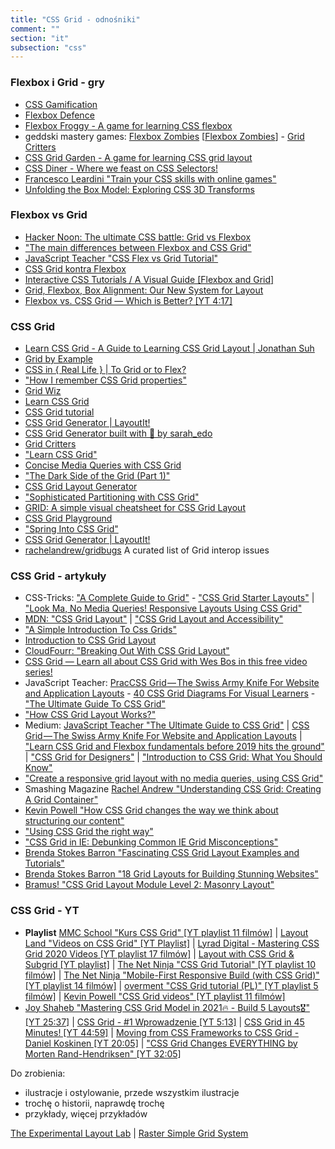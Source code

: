 ```yaml
---
title: "CSS Grid - odnośniki"
comment: ""
section: "it"
subsection: "css"
---
```


### Flexbox i Grid - gry

- [CSS Gamification](https://hashnode.com/series/css-gamification-ckf3vx90200nvbos155s997if)
- [Flexbox Defence](http://www.flexboxdefense.com/)
- [Flexbox Froggy - A game for learning CSS flexbox](https://flexboxfroggy.com/#pl)
- geddski mastery games: [Flexbox Zombies](https://flexboxzombies.com/p/flexbox-zombies) [[Flexbox Zombies](https://mastery.games/p/flexbox-zombies)] - [Grid Critters](https://gridcritters.com)
- [CSS Grid Garden - A game for learning CSS grid layout](https://cssgridgarden.com/)
- [CSS Diner - Where we feast on CSS Selectors!](https://flukeout.github.io)
- [Francesco Leardini "Train your CSS skills with online games"](https://itnext.io/train-your-css-skills-with-online-games-11067129338a)
- [Unfolding the Box Model: Exploring CSS 3D Transforms](https://rupl.github.io/unfold/)

### Flexbox vs Grid

- [Hacker Noon: The ultimate CSS battle: Grid vs Flexbox](https://hackernoon.com/the-ultimate-css-battle-grid-vs-flexbox-d40da0449faf)
- ["The main differences between Flexbox and CSS Grid"](https://medium.freecodecamp.org/the-main-differences-between-flexbox-and-css-grid-667c03461d2b)
- [JavaScript Teacher "CSS Flex vs Grid Tutorial"](https://medium.com/@js_tut/css-flex-vs-grid-tutorial-ffb92e115a98)
- [CSS Grid kontra Flexbox](http://sowaprogramuje.pl/css-grid-kontra-flexbox/)
- [Interactive CSS Tutorials / A Visual Guide [Flexbox and Grid]](http://www.csstutorial.org)
- [Grid, Flexbox, Box Alignment: Our New System for Layout](https://24ways.org/2015/grid-flexbox-box-alignment-our-new-system-for-layout/)
- [Flexbox vs. CSS Grid — Which is Better? [YT 4:17]](https://www.youtube.com/watch?v=hs3piaN4b5I)

### CSS Grid

- [Learn CSS Grid - A Guide to Learning CSS Grid Layout | Jonathan Suh](http://learncssgrid.com/)
- [Grid by Example](https://gridbyexample.com/)
- [CSS in \{ Real Life } | To Grid or to Flex?](https://css-irl.info)
- ["How I remember CSS Grid properties"](https://zellwk.com/blog/remember-css-grid-properties/)
- [Grid Wiz](https://grid-wiz.now.sh)
- [Learn CSS Grid](https://learncssgrid.com/)
- [CSS Grid tutorial](https://www.blog.duomly.com/css-grid-tutorial/)
- [CSS Grid Generator | LayoutIt!](https://grid.layoutit.com/)
- [CSS Grid Generator built with 🌮 by sarah\_edo](https://cssgrid-generator.netlify.com/)
- [Grid Critters](http://www.gridcritters.com/)
- ["Learn CSS Grid"](http://jensimmons.com/post/feb-27-2017/learn-css-grid)
- [Concise Media Queries with CSS Grid](https://thoughtbot.com/blog/concise-media-queries-with-css-grid)
- ["The Dark Side of the Grid (Part 1)"](https://www.matuzo.at/blog/the-dark-side-of-the-grid/)
- [CSS Grid Layout Generator](https://css-grid-layout-generator.pw)
- ["Sophisticated Partitioning with CSS Grid"](https://v6.robweychert.com/blog/2019/03/css-grid-sophisticated-partitioning/)
- [GRID: A simple visual cheatsheet for CSS Grid Layout](http://grid.malven.co)
- [CSS Grid Playground](https://michalgrochowski.github.io/grid-playground/dist/)
- ["Spring Into CSS Grid"](http://jonibologna.com/spring-into-css-grid/)
- [CSS Grid Generator | LayoutIt!](https://www.layoutit.com/grid)
- [rachelandrew/gridbugs](https://github.com/rachelandrew/gridbugs) A curated list of Grid interop issues

### CSS Grid - artykuły

- CSS-Tricks: ["A Complete Guide to Grid"](https://css-tricks.com/snippets/css/complete-guide-grid/) - ["CSS Grid Starter Layouts"](https://css-tricks.com/snippets/css/css-grid-starter-layouts/) | ["Look Ma, No Media Queries! Responsive Layouts Using CSS Grid"](https://css-tricks.com/look-ma-no-media-queries-responsive-layouts-using-css-grid/)
- [MDN: "CSS Grid Layout"](https://developer.mozilla.org/en-US/docs/Web/CSS/CSS_Grid_Layout) | ["CSS Grid Layout and Accessibility"](https://developer.mozilla.org/en-US/docs/Web/CSS/CSS_Grid_Layout/CSS_Grid_Layout_and_Accessibility)
- ["A Simple Introduction To Css Grids"](https://torquemag.io/2018/08/css-grids/)
- [Introduction to CSS Grid Layout](https://mozilladevelopers.github.io/playground/css-grid)
- [CloudFourr: "Breaking Out With CSS Grid Layout"](https://cloudfour.com/thinks/breaking-out-with-css-grid-layout/)
- [CSS Grid — Learn all about CSS Grid with Wes Bos in this free video series!](https://cssgrid.io/)
- JavaScript Teacher: [PracCSS Grid — The Swiss Army Knife For Website and Application Layouts](https://medium.com/@js_tut/css-grid-the-swiss-army-knife-for-cutting-website-and-application-layouts-c1bd7a6b4e56) - [40 CSS Grid Diagrams For Visual Learners](http://www.csstutorial.org/css-grid-tutorial.html) - ["The Ultimate Guide To CSS Grid"](https://semicolon.hashnode.dev/css-grid-tutorial)
- ["How CSS Grid Layout Works?"](https://tutorial.tips/css-grid-layout)
- Medium: [JavaScript Teacher "The Ultimate Guide to CSS Grid"](https://www.freecodecamp.org/news/complete-css-grid-tutorial/) | [CSS Grid — The Swiss Army Knife For Website and Application Layouts](https://medium.com/@js_tut/css-grid-the-swiss-army-knife-for-cutting-website-and-application-layouts-c1bd7a6b4e56) | ["Learn CSS Grid and Flexbox fundamentals before 2019 hits the ground"](https://medium.com/@shuvohabib/learn-css-grid-and-flexbox-fundamentals-before-2019-hits-the-ground-765010c6e21f) | ["CSS Grid for Designers"](https://open.nytimes.com/css-grid-for-designers-f74a883b98f5) | ["Introduction to CSS Grid: What You Should Know"](https://dev.to/karaluton/introduction-to-css-grid-what-you-should-know-52np)
- ["Create a responsive grid layout with no media queries, using CSS Grid"](https://andy-bell.design/wrote/create-a-responsive-grid-layout-with-no-media-queries-using-css-grid/)
- Smashing Magazine [Rachel Andrew "Understanding CSS Grid: Creating A Grid Container"](https://www.smashingmagazine.com/2020/01/understanding-css-grid-container/)
- [Kevin Powell "How CSS Grid changes the way we think about structuring our content"](https://www.freecodecamp.org/news/css-grid-changes-how-we-can-think-about-structuring-our-content/)
- ["Using CSS Grid the right way"](https://vgpena.github.io/using-css-grid-the-right-way/)
- ["CSS Grid in IE: Debunking Common IE Grid Misconceptions"](https://css-tricks.com/css-grid-in-ie-debunking-common-ie-grid-misconceptions/)
- [Brenda Stokes Barron "Fascinating CSS Grid Layout Examples and Tutorials"](https://1stwebdesigner.com/fascinating-css-grid-layout-examples-and-tutorials/?ref=webdesignernews.com)
- [Brenda Stokes Barron "18 Grid Layouts for Building Stunning Websites"](https://1stwebdesigner.com/18-grid-layouts-for-building-stunning-websites/)
- [Bramus! "CSS Grid Layout Module Level 2: Masonry Layout"](https://www.bram.us/2020/05/04/css-grid-layout-module-level-2-masonry-layout/)

### CSS Grid - YT

- **Playlist** [MMC School "Kurs CSS Grid" [YT playlist 11 filmów]](https://www.youtube.com/playlist?list=PLxv_3XVN6Gc2Ki7m4H4vJAnDpnwysjD7C) | [Layout Land "Videos on CSS Grid" [YT Playlist]](https://www.youtube.com/playlist?list=PLbSquHt1VCf1x_-1ytlVMT0AMwADlWtc1) | [Lyrad Digital - Mastering CSS Grid 2020 Videos [YT playlist 17 filmów]](https://www.youtube.com/playlist?list=PLsS7rcLJIvNOlBQ5VdYQEyo5XYGJUnykM) | [Layout with CSS Grid & Subgrid [YT playlist]](https://www.youtube.com/playlist?list=PLgjjGlfBflIQG5Oef4Y1BEr5EDNRUFwqC) | [The Net Ninja "CSS Grid Tutorial" [YT playlist 10 filmów]](https://www.youtube.com/playlist?list=PL4cUxeGkcC9itC4TxYMzFCfveyutyPOCY) | [The Net Ninja "Mobile-First Responsive Build (with CSS Grid)" [YT playlist 14 filmów]](https://www.youtube.com/playlist?list=PL4cUxeGkcC9hH1tAjyUPZPjbj-7s200a4) | [overment "CSS Grid tutorial (PL)" [YT playlist 5 filmów]](https://www.youtube.com/playlist?list=PLjHmWifVUNMI4YQLa6lDbVd1D2uYCdc5Z) | [Kevin Powell "CSS Grid videos" [YT playlist 11 filmów]](https://www.youtube.com/playlist?list=PL4-IK0AVhVjPv5tfS82UF_iQgFp4Bl998)
- [Joy Shaheb "Mastering CSS Grid Model in 2021🔥 - Build 5 Layouts🎖️" [YT 25:37]](https://www.youtube.com/watch?v=OtpDP8k-2iM) | [CSS Grid - #1 Wprowadzenie [YT 5:13]](https://www.youtube.com/watch?v=MXfkGEUeLig) | [CSS Grid in 45 Minutes! [YT 44:59]](https://www.youtube.com/watch?v=DCZdCKjnBCs) | [Moving from CSS Frameworks to CSS Grid - Daniel Koskinen [YT 20:05]](https://www.youtube.com/watch?v=74cDTivNIzU) | ["CSS Grid Changes EVERYTHING by Morten Rand-Hendriksen" [YT 32:05]](https://www.youtube.com/watch?v=nEKb0fMSerw&feature=youtu.be)

Do zrobienia:

- ilustracje i ostylowanie, przede wszystkim ilustracje
- trochę o historii, naprawdę trochę
- przykłady, więcej przykładów

[The Experimental Layout Lab](https://labs.jensimmons.com) | [Raster Simple Grid System](https://rsms.me/raster/)
